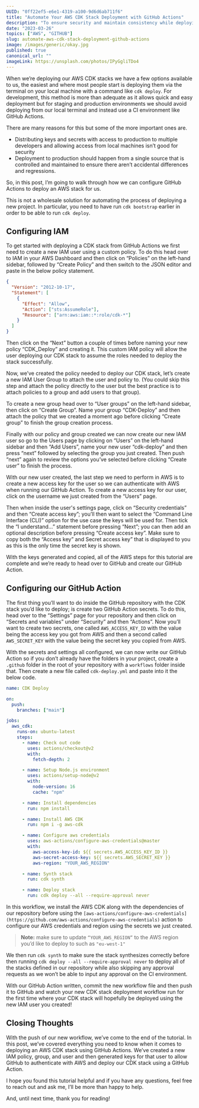 ```yaml
---
UUID: "0ff22ef5-e6e1-4319-a100-9d6d6ab711f6"
title: "Automate Your AWS CDK Stack Deployment with GitHub Actions"
description: "To ensure security and maintain consistency while deploying AWS CDK stacks, it's best to deploy them using a CI environment like GitHub Actions. Learn how to configure GitHub Actions for deploying CDK stacks in this tutorial."
date: "2023-03-26"
topics: ["AWS", "GITHUB"]
slug: automate-aws-cdk-stack-deployment-github-actions
image: /images/generic/okay.jpg
published: true
canonical_url: ""
imageLink: https://unsplash.com/photos/IPyGgliTDo4
---
```


When we’re deploying our AWS CDK stacks we have a few options available to us, the easiest and where most people start is deploying them via the terminal on your local machine with a command like `cdk deploy`. For development, this method is more than adequate as it allows quick and easy deployment but for staging and production environments we should avoid deploying from our local terminal and instead use a CI environment like GitHub Actions.

There are many reasons for this but some of the more important ones are.

- Distributing keys and secrets with access to production to multiple developers and allowing access from local machines isn’t good for security
- Deployment to production should happen from a single source that is controlled and maintained to ensure there aren’t accidental differences and regressions.

So, in this post, I’m going to walk through how we can configure GitHub Actions to deploy an AWS stack for us.

This is not a wholesale solution for automating the process of deploying a new project.
In particular, you need to have run `cdk bootstrap` earlier in order to be able to run `cdk deploy`.

## Configuring IAM

To get started with deploying a CDK stack from GitHub Actions we first need to create a new IAM user using a custom policy. To do this head over to IAM in your AWS Dashboard and then click on “Policies” on the left-hand sidebar, followed by “Create Policy” and then switch to the JSON editor and paste in the below policy statement.

```json
{
  "Version": "2012-10-17",
  "Statement": [
    {
      "Effect": "Allow",
      "Action": ["sts:AssumeRole"],
      "Resource": ["arn:aws:iam::*:role/cdk-*"]
    }
  ]
}
```

Then click on the “Next” button a couple of times before naming your new policy “CDK_Deploy” and creating it. This custom IAM policy will allow the user deploying our CDK stack to assume the roles needed to deploy the stack successfully.

Now, we’ve created the policy needed to deploy our CDK stack, let’s create a new IAM User Group to attach the user and policy to. (You could skip this step and attach the policy directly to the user but the best practice is to attach policies to a group and add users to that group).

To create a new group head over to “User groups” on the left-hand sidebar, then click on “Create Group”. Name your group “CDK-Deploy” and then attach the policy that we created a moment ago before clicking “Create group” to finish the group creation process.

Finally with our policy and group created we can now create our new IAM user so go to the Users page by clicking on “Users” on the left-hand sidebar and then “Add Users”, name your new user “cdk-deploy” and then press “next” followed by selecting the group you just created. Then push “next” again to review the options you’ve selected before clicking “Create user” to finish the process.

With our new user created, the last step we need to perform in AWS is to create a new access key for the user so we can authenticate with AWS when running our GitHub Action. To create a new access key for our user, click on the username we just created from the “Users” page.

Then when inside the user's settings page, click on “Security credentials” and then “Create access key”; you’ll then want to select the “Command Line Interface (CLI)” option for the use case the keys will be used for. Then tick the “I understand…” statement before pressing “Next”; you can then add an optional description before pressing “Create access key”. Make sure to copy both the “Access key” and Secret access key” that is displayed to you as this is the only time the secret key is shown.

With the keys generated and copied, all of the AWS steps for this tutorial are complete and we’re ready to head over to GitHub and create our GitHub Action.

## Configuring our GitHub Action

The first thing you’ll want to do inside the GitHub repository with the CDK stack you’d like to deploy; is create two GitHub Action secrets. To do this, head over to the “Settings” page for your repository and then click on “Secrets and variables” under “Security” and then “Actions”. Now you’ll want to create two secrets, one called `AWS_ACCESS_KEY_ID` with the value being the access key you got from AWS and then a second called `AWS_SECRET_KEY` with the value being the secret key you copied from AWS.

With the secrets and settings all configured, we can now write our GitHub Action so if you don’t already have the folders in your project, create a `.github` folder in the root of your repository with a `workflows` folder inside that. Then create a new file called `cdk-deploy.yml` and paste into it the below code.

```yaml
name: CDK Deploy

on:
  push:
    branches: ["main"]

jobs:
  aws_cdk:
    runs-on: ubuntu-latest
    steps:
      - name: Check out code
        uses: actions/checkout@v2
        with:
          fetch-depth: 2

      - name: Setup Node.js environment
        uses: actions/setup-node@v2
        with:
          node-version: 16
          cache: "npm"

      - name: Install dependencies
        run: npm install

      - name: Install AWS CDK
        run: npm i -g aws-cdk

      - name: Configure aws credentials
        uses: aws-actions/configure-aws-credentials@master
        with:
          aws-access-key-id: ${{ secrets.AWS_ACCESS_KEY_ID }}
          aws-secret-access-key: ${{ secrets.AWS_SECRET_KEY }}
          aws-region: "YOUR_AWS_REGION"

      - name: Synth stack
        run: cdk synth

      - name: Deploy stack
        run: cdk deploy --all --require-approval never
```

In this workflow, we install the AWS CDK along with the dependencies of our repository before using the `[aws-actions/configure-aws-credentials](https://github.com/aws-actions/configure-aws-credentials)` action to configure our AWS credentials and region using the secrets we just created.

> **Note:** make sure to update `“YOUR_AWS_REGION”` to the AWS region you’d like to deploy to such as `"eu-west-1"`

We then run `cdk synth` to make sure the stack synthesizes correctly before then running `cdk deploy --all --require-approval never` to deploy all of the stacks defined in our repository while also skipping any approval requests as we won’t be able to input any approval on the CI environment.

With our GitHub Action written, commit the new workflow file and then push it to GitHub and watch your new CDK stack deployment workflow run for the first time where your CDK stack will hopefully be deployed using the new IAM user you created!

## Closing Thoughts

With the push of our new workflow, we’ve come to the end of the tutorial. In this post, we’ve covered everything you need to know when it comes to deploying an AWS CDK stack using GitHub Actions. We’ve created a new IAM policy, group, and user and then generated keys for that user to allow GitHub to authenticate with AWS and deploy our CDK stack using a GitHub Action.

I hope you found this tutorial helpful and if you have any questions, feel free to reach out and ask me, I’ll be more than happy to help.

And, until next time, thank you for reading!
